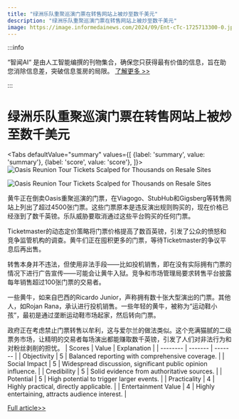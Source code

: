 ```yaml
---
title: "绿洲乐队重聚巡演门票在转售网站上被炒至数千美元"
description: "绿洲乐队重聚巡演门票在转售网站上被炒至数千美元"
image: https://image.informedainews.com/2024/09/Ent-cTc-1725713300-0.jpg
---
```



:::info

“智闻AI“ 是由人工智能编撰的刊物集合，确保您只获得最有价值的信息，旨在助您消除信息差，突破信息茧房的局限。  [了解更多 >>](/)

:::

# 绿洲乐队重聚巡演门票在转售网站上被炒至数千美元


<Tabs
	defaultValue="summary"
	values={[
	{label: 'summary', value: 'summary'},
	{label: 'score', value: 'score'},
]}>
<TabItem value="summary">
<img
  src="https://image.informedainews.com/2024/09/Ent-cTc-1725713300-0.jpg"
  alt="Oasis Reunion Tour Tickets Scalped for Thousands on Resale Sites"
/>

<img
  src="https://image.informedainews.com/2024/09/Ent-i2i-1725713300-1.jpg"
  alt="Oasis Reunion Tour Tickets Scalped for Thousands on Resale Sites"
/>



黄牛正在倒卖Oasis重聚巡演的门票，在Viagogo、StubHub和Gigsberg等转售网站上列出了超过4500张门票。这些门票原本是违反演出规则购买的，现在价格已经涨到了数千英镑。乐队威胁要取消通过这些平台购买的任何门票。

Ticketmaster的动态定价策略将门票价格提高了数百英镑，引发了公众的愤怒和竞争监管机构的调查。黄牛们正在囤积更多的门票，等待Ticketmaster的争议平息后再出售。

转售本身并不违法，但使用非法手段——比如投机销售，即在没有实际拥有门票的情况下进行广告宣传——可能会让黄牛入狱。竞争和市场管理局要求转售平台披露每年销售超过100张门票的交易者。

一些黄牛，如来自巴西的Ricardo Junior，声称拥有数十张大型演出的门票。其他人，如Rojan Rana，承认进行投机销售。一些年轻的黄牛，被称为“运动鞋小孩”，最初是通过垄断运动鞋市场起家，然后转向门票。

政府正在考虑禁止门票转售以牟利，这与爱尔兰的做法类似。这个充满猫腻的二级票务市场，让精明的交易者每场演出都能赚取数千英镑，引发了人们对非法行为和对粉丝剥削的担忧。
</TabItem>
<TabItem value="score">
	| Scores     | Value   | Explanation |
	| -------- | ------- | ------- |
	| Objectivity  | 5    | Balanced reporting with comprehensive coverage.    |
	| Social Impact | 5     | Widespread discussion, significant public opinion influence.    |
	| Credibility    | 5    | Solid evidence from authoritative sources.    |
	| Potential    | 5    | High potential to trigger larger events.    |
	| Practicality    | 4    | Highly practical, directly applicable.    |
	| Entertainment Value    | 4    | Highly entertaining, attracts audience interest.    |
</TabItem>
</Tabs>

[Full article>>](https://www.theguardian.com/money/article/2024/sep/07/oasis-ticket-touts-named-resale-sites)
